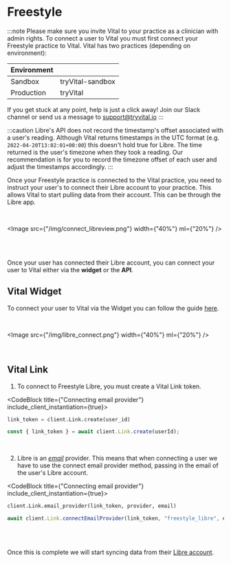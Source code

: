 
# Freestyle

:::note
Please make sure you invite Vital to your practice as a clinician with admin rights. To connect a user to Vital you must first connect your Freestyle practice to Vital.
Vital has two practices (depending on environment):

| Environment |                  |
| ----------- | ---------------- |
| Sandbox     | tryVital-sandbox |
| Production  | tryVital         |

If you get stuck at any point, help is just a click away! Join our Slack channel or send us a message to support@tryvital.io
:::

:::caution
Libre's API does not record the timestamp's offset associated with a user's reading.
Although Vital returns timestamps in the UTC format (e.g. `2022-04-20T13:02:01+00:00`) this doesn't hold true for Libre. The time returned is the user's timezone when they took a reading. Our recommendation is for you to record the timezone offset
of each user and adjust the timestamps accordingly.
:::

Once your Freestyle practice is connected to the Vital practice, you need to instruct your user's to connect their Libre account to your practice.
This allows Vital to start pulling data from their account. This can be through the Libre app.

<br />

<Image src={"/img/connect_libreview.png"} width={"40%"} ml={"20%"} />

<br />
<br />

Once your user has connected their Libre account, you can connect your user to Vital
either via the **widget** or the **API**.

## Vital Widget

To connect your user to Vital via the Widget you can follow the guide [here](../../vital-link/launching_link).

<br />

<Image src={"/img/libre_connect.png"} width={"40%"} ml={"20%"} />

<br />

## Vital Link

1. To connect to Freestyle Libre, you must create a Vital Link token.

<CodeBlock title={"Connecting email provider"} include_client_instantiation={true}>

```python
link_token = client.Link.create(user_id)
```

```js
const { link_token } = await client.Link.create(userId);
```

</CodeBlock>
<br />

2. Libre is an [_email_](../../vital-link/customization#email) provider.
   This means that when connecting a user we have to use
   the connect email provider method, passing in the email of the user's Libre account.
   <br />

<CodeBlock title={"Connecting email provider"} include_client_instantiation={true}>

```python
client.Link.email_provider(link_token, provider, email)
```

```js
await client.Link.connectEmailProvider(link_token, "freestyle_libre", email);
```

</CodeBlock>

<br />

<br />

Once this is complete we will start syncing data from their [Libre account](../../api/data_flow).
